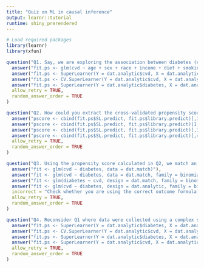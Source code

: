```yaml
---
title: "Quiz on ML in causal inference"
output: learnr::tutorial
runtime: shiny_prerendered
---
```


```r
# Load required packages
library(learnr)
library(xfun)
```

```r
question("Q1. Say, we are exploring the association between diabetes (exposure) and CVD (outcome) using a dataset where data were collecting using simple random sampling. Age, sex, race, income, diet, smoking, and hypertension are the confounders. The name of the analytic datset is dat.analytic. How could you fit cross-validated Super Learner to estimate the propensity scores?",
  answer("fit.ps <- glm(cvd ~ age + sex + race + income + diet + smoking + hypertension, data = dat.analytic, family = binomial)", message = "Logistic regression is a single learner in this example."),
  answer("fit.ps <- SuperLearner(Y = dat.analytic$cvd, X = dat.analytic[, c('age', 'sex', 'race', 'income', 'diet', 'smoking', 'hypertension')], family = 'binomial', SL.library = c('SL.glm', 'SL.glmnet', 'SL.rpart'), verbose = FALSE, method = 'method.NNLS')", message = "In the propensity score model, we model the exposure."),
  answer("fit.ps <- CV.SuperLearner(Y = dat.analytic$cvd, X = dat.analytic$diabetes, family = 'binomial', SL.library = c('SL.glm', 'SL.glmnet', 'SL.rpart'), verbose = FALSE, V = 10, method = 'method.NNLS')", message = "In the propensity score model, we model the exposure."),
  answer("fit.ps <- SuperLearner(Y = dat.analytic$diabetes, X = dat.analytic[, c('age', 'sex', 'race', 'income', 'diet', 'smoking', 'hypertension')], family = 'binomial', SL.library = c('SL.glm', 'SL.glmnet', 'SL.rpart'), verbose = FALSE, method = 'method.NNLS')", correct = TRUE),
  allow_retry = TRUE,
  random_answer_order = TRUE
)
```

```r
question("Q2. How could you extract the cross-validated propensity score from Q1?",
  answer("pscore <- cbind(fit.ps$SL.predict, fit.ps$library.predict)[,1]", correct = TRUE),
  answer("pscore <- cbind(fit.ps$SL.predict, fit.ps$library.predict)[1,]", message = "This will give us the predictions for the first row/participant"),
  answer("pscore <- cbind(fit.ps$SL.predict, fit.ps$library.predict)[,3]", message = "This will give us the predictions for the second learner, e.g., glmnet in our example."),
  answer("pscore <- cbind(fit.ps$SL.predict, fit.ps$library.predict)[,4]", message = "This will give us the predictions for the third learner, e.g., rpart in our example."),
  allow_retry = TRUE,
  random_answer_order = TRUE
)
```

```r
question("Q3. Using the propensity score calculated in Q2, we match an exposed (having diabetes) with a control (no diabetes). The name of the matched dataset is 'dat.match'. What could be the outcome model in estimating the effect of diabetes on CVD?",
  answer("fit <- glm(cvd ~ diabetes, data = dat.match)"),
  answer("fit <- glm(cvd ~ diabetes, data = dat.match, family = binomial)", correct = TRUE),
  answer("fit <- glm(diabetes ~ cvd, design = dat.match, family = binomial)"),
  answer("fit <- glm(cvd ~ diabetes, design = dat.analytic, family = binomial)"),
  incorrect = "Check whether you are using the correct outcome formula and/or the correct dataset.",
  allow_retry = TRUE,
  random_answer_order = TRUE
)
```

```r
question("Q4. Reconsider Q1 where data were collected using a complex survey design, e.g., NHANES 2017-18. The name of the survey features are: psu, strata, survey.weight. How could could fit your model in Question Q1 using the DuGoff et al. (2014) approach? ",
  answer("fit.ps <- SuperLearner(Y = dat.analytic$diabetes, X = dat.analytic[, c('age', 'sex', 'race', 'income', 'diet', 'smoking', 'hypertension')], family = 'binomial', SL.library = c('SL.glm', 'SL.glmnet', 'SL.rpart'), verbose = FALSE, method = 'method.NNLS')", message = "As per DuGoff et al. (2014) approach, you must use the survey features as covariates in the propensity score model."),
  answer("fit.ps <- CV.SuperLearner(Y = dat.analytic$cvd, X = dat.analytic$diabetes, family = 'binomial', SL.library = c('SL.glm', 'SL.glmnet', 'SL.rpart'), verbose = FALSE, V = 10, method = 'method.NNLS')", message = "In the propensity score model, we model the exposure."),
  answer("fit.ps <- SuperLearner(Y = dat.analytic$diabetes, X = dat.analytic[, c('age', 'sex', 'race', 'income', 'diet', 'smoking', 'hypertension', 'psu', 'strata', 'survey.weight')], family = 'binomial', SL.library = c('SL.glm', 'SL.glmnet', 'SL.rpart'), verbose = FALSE, method = 'method.NNLS')", correct = TRUE),
  answer("fit.ps <- SuperLearner(Y = dat.analytic$cvd, X = dat.analytic[, c('age', 'sex', 'race', 'income', 'diet', 'smoking', 'hypertension', 'psu', 'strata', 'survey.weight')], family = 'binomial', SL.library = c('SL.glm', 'SL.glmnet', 'SL.rpart'), verbose = FALSE, method = 'method.NNLS')", message = "In the propensity score model, we model the exposure."),
  allow_retry = TRUE,
  random_answer_order = TRUE
)
```
